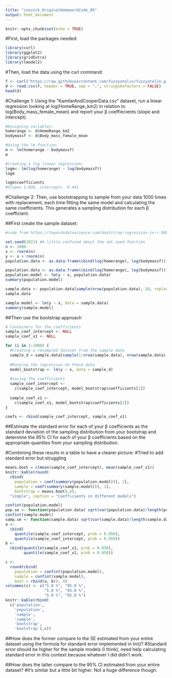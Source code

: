 ```yaml
---
title: "inovick_OriginalHomeworkCode_05"
output: html_document
---
```


```r
knitr::opts_chunk$set(echo = TRUE)
```

#First, load the packages needed:
```r
library(curl)
library(ggplot2)
library(gridExtra)
library(lmodel2)
```
#Then, load the data using the curl command:
```r
f <- curl("https://raw.githubusercontent.com/fuzzyatelin/fuzzyatelin.github.io/master/AN588_Fall21/KamilarAndCooperData.csv")
d <- read.csv(f, header = TRUE, sep = ",", stringsAsFactors = FALSE)
head(d)
```

#Challenge 1: Using the “KamilarAndCooperData.csv” dataset, run a linear regression looking at log(HomeRange_km2) in relation to log(Body_mass_female_mean) and report your β coeffiecients (slope and intercept).
```r
#Assigning variables:
homerange <- d$HomeRange_km2
bodymassf <- d$Body_mass_female_mean

#Using the lm function:
m <- lm(homerange ~ bodymassf)
m

#Creating a log linear regression:
logm<- lm(log(homerange) ~ log(bodymassf))
logm

logm$coefficients
#Slope= 1.036, intercept= -9.441
```

#Challenge 2: Then, use bootstrapping to sample from your data 1000 times with replacement, each time fitting the same model and calculating the same coefficients. This generates a sampling distribution for each β coefficient.

##First create the sample dataset:
```r
#code from https://towardsdatascience.com/bootstrap-regression-in-r-98bfe4ff5007

set.seed(2021) #A little confused about the set.seed function
n <- 1000
x <- rnorm(n)
y <- x + rnorm(n)
population.data <- as.data.frame(cbind(log(homerange), log(bodymassf)))

population.data <- as.data.frame(cbind(log(homerange), log(bodymassf)))
population.model <- lm(y ~ x, population.data)
summary(population.model)

sample.data <- population.data[sample(nrow(population.data), 20, replace = TRUE),]
sample.data

sample.model <- lm(y ~ x, data = sample.data)
summary(sample.model)
```
##Then use the bootstrap approach
```r
# Containers for the coefficients
sample_coef_intercept <- NULL
sample_coef_x1 <- NULL

for (i in 1:1000) {
  #Creating a resampled dataset from the sample data
  sample_d = sample.data[sample(1:nrow(sample.data), nrow(sample.data), replace = TRUE), ]
  
  #Running the regression on these data
  model_bootstrap <- lm(y ~ x, data = sample_d)
  
  #Saving the coefficients
  sample_coef_intercept <-
    c(sample_coef_intercept, model_bootstrap$coefficients[1])
  
  sample_coef_x1 <-
    c(sample_coef_x1, model_bootstrap$coefficients[2])
}

coefs <- rbind(sample_coef_intercept, sample_coef_x1)
```

##Estimate the standard error for each of your β coefficients as the standard deviation of the sampling distribution from your bootstrap and determine the 95% CI for each of your β coefficients based on the appropriate quantiles from your sampling distribution.

#Combining these results in a table to have a clearer picture:
#Tried to add standard error but struggling
```r
means.boot = c(mean(sample_coef_intercept), mean(sample_coef_x1))
knitr::kable(round(
  cbind(
    population = coef(summary(population.model))[, 1],
    sample = coef(summary(sample.model))[, 1],
    bootstrap = means.boot),4), 
  "simple", caption = "Coefficients in different models")

confint(population.model)
pop.se <- function(population.data) sqrt(var(population.data)/length(population.data))
confint(sample.model)
samp.se <- function(sample.data) sqrt(var(sample.data)/length(sample.data))
a <-
  cbind(
    quantile(sample_coef_intercept, prob = 0.050),
    quantile(sample_coef_intercept, prob = 0.950))
b <-
  cbind(quantile(sample_coef_x1, prob = 0.050),
        quantile(sample_coef_x1, prob = 0.950))

c <-
  round(cbind(
    population = confint(population.model),
    sample = confint(sample.model),
    boot = rbind(a, b)), 4)
colnames(c) <- c("5.0 %", "95.0 %",
                 "5.0 %", "95.0 %",
                 "5.0 %", "95.0 %")
knitr::kable(rbind(
  c('population',
    'population',
    'sample',
    'sample',
    'bootstrap',
    'bootstrap'),c))
```


##How does the former compare to the SE estimated from your entire dataset using the formula for standard error implemented in lm()?
#Standard error should be higher for the sample models (I think), need help calculating standard error in this context because whatever I did didn't work.

##How does the latter compare to the 95% CI estimated from your entire dataset?
#It's similar but a little bit higher. Not a huge difference though.
